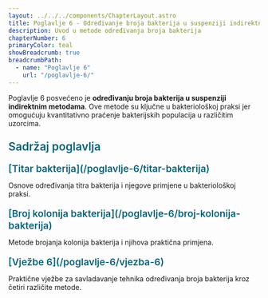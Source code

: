 ```yaml
---
layout: ../../../components/ChapterLayout.astro
title: Poglavlje 6 - Određivanje broja bakterija u suspenziji indirektnim metodama
description: Uvod u metode određivanja broja bakterija
chapterNumber: 6
primaryColor: teal
showBreadcrumb: true
breadcrumbPath:
  - name: "Poglavlje 6"
    url: "/poglavlje-6/"
---
```




Poglavlje 6 posvećeno je **određivanju broja bakterija u suspenziji indirektnim metodama**. Ove metode su ključne u bakteriološkoj praksi jer omogućuju kvantitativno praćenje bakterijskih populacija u različitim uzorcima.

<h3 style="color: #096279; font-size: 1.4rem; font-weight: 600; margin: 1.5rem 0 1rem 0;">Sadržaj poglavlja</h3>

<h4 style="color: #096279; font-size: 1.2rem; font-weight: 600; margin: 1.2rem 0 0.8rem 0;">[Titar bakterija](/poglavlje-6/titar-bakterija)</h4>
Osnove određivanja titra bakterija i njegove primjene u bakteriološkoj praksi.

<h4 style="color: #096279; font-size: 1.2rem; font-weight: 600; margin: 1.2rem 0 0.8rem 0;">[Broj kolonija bakterija](/poglavlje-6/broj-kolonija-bakterija)</h4>
Metode brojanja kolonija bakterija i njihova praktična primjena.

<h4 style="color: #096279; font-size: 1.2rem; font-weight: 600; margin: 1.2rem 0 0.8rem 0;">[Vježbe 6](/poglavlje-6/vjezba-6)</h4>
Praktične vježbe za savladavanje tehnika određivanja broja bakterija kroz četiri različite metode.